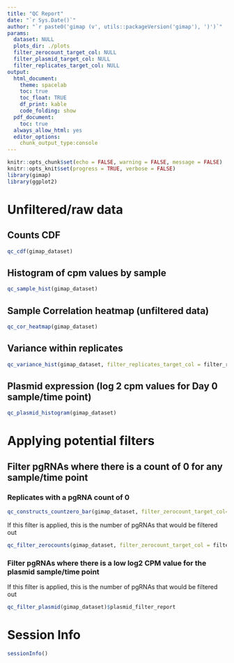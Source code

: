 ```yaml
---
title: "QC Report"
date: "`r Sys.Date()`"
author: "`r paste0('gimap (v', utils::packageVersion('gimap'), ')')`"
params:
  dataset: NULL
  plots_dir: ./plots
  filter_zerocount_target_col: NULL
  filter_plasmid_target_col: NULL
  filter_replicates_target_col: NULL
output: 
  html_document:
    theme: spacelab
    toc: true
    toc_float: TRUE
    df_print: kable
    code_folding: show
  pdf_document:
    toc: true
  always_allow_html: yes
  editor_options:
    chunk_output_type:console
---
```


<style>
  tbody tr:nth-child(odd){
    background-color: #D6E0F5;
}
</style>

```r
knitr::opts_chunk$set(echo = FALSE, warning = FALSE, message = FALSE)
knitr::opts_knit$set(progress = TRUE, verbose = FALSE)
library(gimap)
library(ggplot2)
```

# Unfiltered/raw data

## Counts CDF

```r
qc_cdf(gimap_dataset)
```

## Histogram of cpm values by sample

```r
qc_sample_hist(gimap_dataset)
```


## Sample Correlation heatmap (unfiltered data)

```r
qc_cor_heatmap(gimap_dataset)
```

## Variance within replicates

```r
qc_variance_hist(gimap_dataset, filter_replicates_target_col = filter_replicates_target_col)
```

## Plasmid expression (log 2 cpm values for Day 0 sample/time point)

```r
qc_plasmid_histogram(gimap_dataset)
```

# Applying potential filters

## Filter pgRNAs where there is a count of 0 for any sample/time point

### Replicates with a pgRNA count of 0 

```r
qc_constructs_countzero_bar(gimap_dataset, filter_zerocount_target_col= filter_zerocount_target_col, filter_replicates_target_col = filter_replicates_target_col)
```

If this filter is applied, this is the number of pgRNAs that would be filtered out

```r
qc_filter_zerocounts(gimap_dataset, filter_zerocount_target_col = filter_zerocount_target_col)$reportdf
```

### Filter pgRNAs where there is a low log2 CPM value for the plasmid sample/time point

If this filter is applied, this is the number of pgRNAs that would be filtered out

```r
qc_filter_plasmid(gimap_dataset)$plasmid_filter_report
```

# Session Info

```r
sessionInfo()
```
